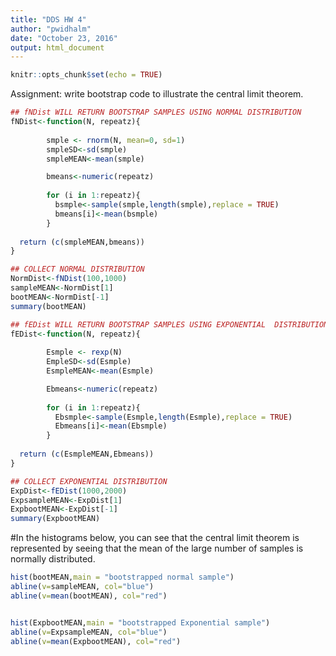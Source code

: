 ```yaml
---
title: "DDS HW 4"
author: "pwidhalm"
date: "October 23, 2016"
output: html_document
---
```


```r
knitr::opts_chunk$set(echo = TRUE)
```


Assignment: write bootstrap code to illustrate the central limit theorem.  


```r
## fNDist WILL RETURN BOOTSTRAP SAMPLES USING NORMAL DISTRIBUTION
fNDist<-function(N, repeatz){
  
        smple <- rnorm(N, mean=0, sd=1)
        smpleSD<-sd(smple)
        smpleMEAN<-mean(smple)

        bmeans<-numeric(repeatz)
        
        for (i in 1:repeatz){
          bsmple<-sample(smple,length(smple),replace = TRUE)
          bmeans[i]<-mean(bsmple)
        }
  
  return (c(smpleMEAN,bmeans))
}

## COLLECT NORMAL DISTRIBUTION
NormDist<-fNDist(100,1000)
sampleMEAN<-NormDist[1]
bootMEAN<-NormDist[-1]
summary(bootMEAN)

## fEDist WILL RETURN BOOTSTRAP SAMPLES USING EXPONENTIAL  DISTRIBUTION
fEDist<-function(N, repeatz){
  
        Esmple <- rexp(N)
        EmpleSD<-sd(Esmple)
        EsmpleMEAN<-mean(Esmple)

        Ebmeans<-numeric(repeatz)
        
        for (i in 1:repeatz){
          Ebsmple<-sample(Esmple,length(Esmple),replace = TRUE)
          Ebmeans[i]<-mean(Ebsmple)
        }
  
  return (c(EsmpleMEAN,Ebmeans))
}

## COLLECT EXPONENTIAL DISTRIBUTION
ExpDist<-fEDist(1000,2000)
ExpsampleMEAN<-ExpDist[1]
ExpbootMEAN<-ExpDist[-1]
summary(ExpbootMEAN)

```


#In the histograms below, you can see that the central limit theorem is represented by seeing that the mean of the large number of samples is normally distributed.

```r
hist(bootMEAN,main = "bootstrapped normal sample")
abline(v=sampleMEAN, col="blue")
abline(v=mean(bootMEAN), col="red")


hist(ExpbootMEAN,main = "bootstrapped Exponential sample")
abline(v=ExpsampleMEAN, col="blue")
abline(v=mean(ExpbootMEAN), col="red")


```

